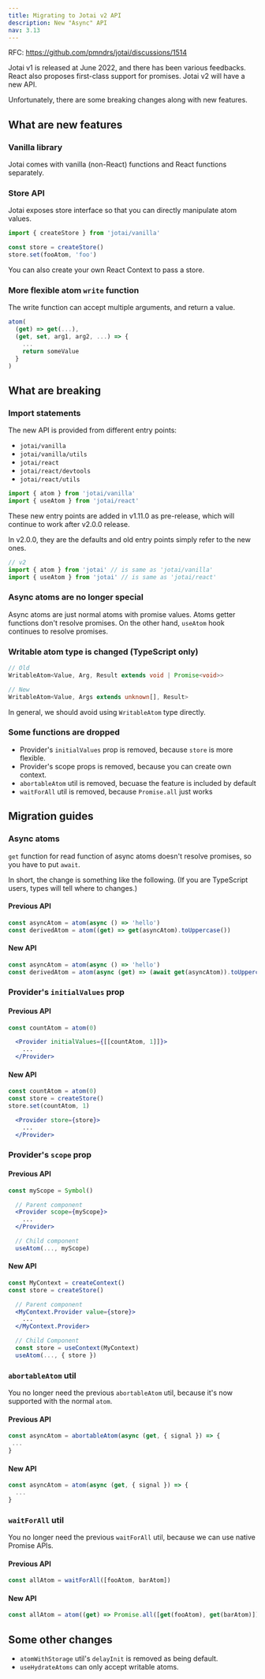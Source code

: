 ```yaml
---
title: Migrating to Jotai v2 API
description: New "Async" API
nav: 3.13
---
```


RFC: https://github.com/pmndrs/jotai/discussions/1514

Jotai v1 is released at June 2022, and there has been various feedbacks.
React also proposes first-class support for promises.
Jotai v2 will have a new API.

Unfortunately, there are some breaking changes along with new features.

## What are new features

### Vanilla library

Jotai comes with vanilla (non-React) functions
and React functions separately.

### Store API

Jotai exposes store interface so that you can directly manipulate atom values.

```js
import { createStore } from 'jotai/vanilla'

const store = createStore()
store.set(fooAtom, 'foo')
```

You can also create your own React Context to pass a store.

### More flexible atom `write` function

The write function can accept multiple arguments,
and return a value.

```js
atom(
  (get) => get(...),
  (get, set, arg1, arg2, ...) => {
    ...
    return someValue
  }
)
```

## What are breaking

### Import statements

The new API is provided from different entry points:

- `jotai/vanilla`
- `jotai/vanilla/utils`
- `jotai/react`
- `jotai/react/devtools`
- `jotai/react/utils`

```js
import { atom } from 'jotai/vanilla'
import { useAtom } from 'jotai/react'
```

These new entry points are added in v1.11.0 as pre-release, which will continue to work after v2.0.0 release.

In v2.0.0, they are the defaults and old entry points simply refer to the new ones.

```js
// v2
import { atom } from 'jotai' // is same as 'jotai/vanilla'
import { useAtom } from 'jotai' // is same as 'jotai/react'
```

### Async atoms are no longer special

Async atoms are just normal atoms with promise values.
Atoms getter functions don't resolve promises.
On the other hand, `useAtom` hook continues to resolve promises.

### Writable atom type is changed (TypeScript only)

```ts
// Old
WritableAtom<Value, Arg, Result extends void | Promise<void>>

// New
WritableAtom<Value, Args extends unknown[], Result>
```

In general, we should avoid using `WritableAtom` type directly.

### Some functions are dropped

- Provider's `initialValues` prop is removed, because `store` is more flexible.
- Provider's scope props is removed, because you can create own context.
- `abortableAtom` util is removed, becuase the feature is included by default
- `waitForAll` util is removed, because `Promise.all` just works

## Migration guides

### Async atoms

`get` function for read function of async atoms
doesn't resolve promises, so you have to put `await`.

In short, the change is something like the following.
(If you are TypeScript users, types will tell where to changes.)

#### Previous API

```js
const asyncAtom = atom(async () => 'hello')
const derivedAtom = atom((get) => get(asyncAtom).toUppercase())
```

#### New API

```js
const asyncAtom = atom(async () => 'hello')
const derivedAtom = atom(async (get) => (await get(asyncAtom)).toUppercase())
```

### Provider's `initialValues` prop

#### Previous API

```jsx
const countAtom = atom(0)

  <Provider initialValues={[[countAtom, 1]]}>
    ...
  </Provider>
```

#### New API

```jsx
const countAtom = atom(0)
const store = createStore()
store.set(countAtom, 1)

  <Provider store={store}>
    ...
  </Provider>
```

### Provider's `scope` prop

#### Previous API

```jsx
const myScope = Symbol()

  // Parent component
  <Provider scope={myScope}>
    ...
  </Provider>

  // Child component
  useAtom(..., myScope)
```

#### New API

```jsx
const MyContext = createContext()
const store = createStore()

  // Parent component
  <MyContext.Provider value={store}>
    ...
  </MyContext.Provider>

  // Child Component
  const store = useContext(MyContext)
  useAtom(..., { store })
```

### `abortableAtom` util

You no longer need the previous `abortableAtom` util,
because it's now supported with the normal `atom`.

#### Previous API

```js
const asyncAtom = abortableAtom(async (get, { signal }) => {
 ...
}
```

#### New API

```js
const asyncAtom = atom(async (get, { signal }) => {
  ...
}
```

### `waitForAll` util

You no longer need the previous `waitForAll` util,
because we can use native Promise APIs.

#### Previous API

```js
const allAtom = waitForAll([fooAtom, barAtom])
```

#### New API

```js
const allAtom = atom((get) => Promise.all([get(fooAtom), get(barAtom)]))
```

## Some other changes

- `atomWithStorage` util's `delayInit` is removed as being default.
- `useHydrateAtoms` can only accept writable atoms.
